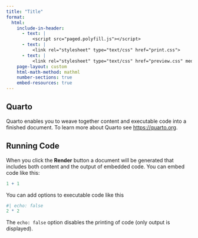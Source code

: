 ```yaml
---
title: "Title"
format: 
  html:
    include-in-header: 
      - text: |
          <script src="paged.polyfill.js"></script>
      - text: |
          <link rel="stylesheet" type="text/css" href="print.css">
      - text: |
          <link rel="stylesheet" type="text/css" href="preview.css" media="screen">
    page-layout: custom
    html-math-method: mathml
    number-sections: true
    embed-resources: true
---
```



## Quarto

Quarto enables you to weave together content and executable code into a finished document. To learn more about Quarto see <https://quarto.org>.

## Running Code

When you click the **Render** button a document will be generated that includes both content and the output of embedded code. You can embed code like this:

```r
1 + 1
```

You can add options to executable code like this 

```r
#| echo: false
2 * 2
```

The `echo: false` option disables the printing of code (only output is displayed).

